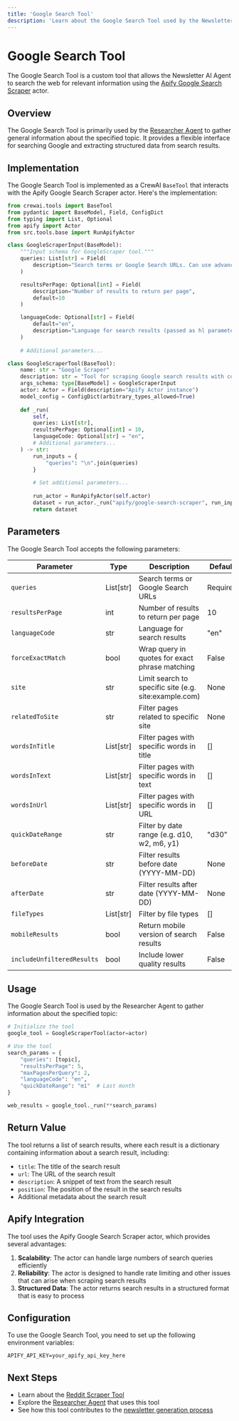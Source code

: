 ```yaml
---
title: 'Google Search Tool'
description: 'Learn about the Google Search Tool used by the Newsletter AI Agent'
---
```


# Google Search Tool

The Google Search Tool is a custom tool that allows the Newsletter AI Agent to search the web for relevant information using the [Apify Google Search Scraper](https://apify.com/apify/google-search-scraper) actor.

## Overview

The Google Search Tool is primarily used by the [Researcher Agent](/agents/researcher) to gather general information about the specified topic. It provides a flexible interface for searching Google and extracting structured data from search results.

## Implementation

The Google Search Tool is implemented as a CrewAI `BaseTool` that interacts with the Apify Google Search Scraper actor. Here's the implementation:

```python
from crewai.tools import BaseTool
from pydantic import BaseModel, Field, ConfigDict
from typing import List, Optional
from apify import Actor
from src.tools.base import RunApifyActor

class GoogleScraperInput(BaseModel):
    """Input schema for GoogleScraper tool."""
    queries: List[str] = Field(
        description="Search terms or Google Search URLs. Can use advanced techniques like 'AI site:twitter.com'. Limit 32 words per query."
    )

    resultsPerPage: Optional[int] = Field(
        description="Number of results to return per page",
        default=10
    )

    languageCode: Optional[str] = Field(
        default="en",
        description="Language for search results (passed as hl parameter)"
    )
    
    # Additional parameters...

class GoogleScraperTool(BaseTool):
    name: str = "Google Scraper"
    description: str = "Tool for scraping Google search results with configurable parameters"
    args_schema: type[BaseModel] = GoogleScraperInput
    actor: Actor = Field(description="Apify Actor instance")
    model_config = ConfigDict(arbitrary_types_allowed=True)
    
    def _run(
        self,
        queries: List[str],
        resultsPerPage: Optional[int] = 10,
        languageCode: Optional[str] = "en",
        # Additional parameters...
    ) -> str:
        run_inputs = {
            "queries": "\n".join(queries)
        }
        
        # Set additional parameters...
        
        run_actor = RunApifyActor(self.actor)
        dataset = run_actor._run("apify/google-search-scraper", run_inputs)
        return dataset
```

## Parameters

The Google Search Tool accepts the following parameters:

| Parameter | Type | Description | Default |
| --- | --- | --- | --- |
| `queries` | List[str] | Search terms or Google Search URLs | Required |
| `resultsPerPage` | int | Number of results to return per page | 10 |
| `languageCode` | str | Language for search results | "en" |
| `forceExactMatch` | bool | Wrap query in quotes for exact phrase matching | False |
| `site` | str | Limit search to specific site (e.g. site:example.com) | None |
| `relatedToSite` | str | Filter pages related to specific site | None |
| `wordsInTitle` | List[str] | Filter pages with specific words in title | [] |
| `wordsInText` | List[str] | Filter pages with specific words in text | [] |
| `wordsInUrl` | List[str] | Filter pages with specific words in URL | [] |
| `quickDateRange` | str | Filter by date range (e.g. d10, w2, m6, y1) | "d30" |
| `beforeDate` | str | Filter results before date (YYYY-MM-DD) | None |
| `afterDate` | str | Filter results after date (YYYY-MM-DD) | None |
| `fileTypes` | List[str] | Filter by file types | [] |
| `mobileResults` | bool | Return mobile version of search results | False |
| `includeUnfilteredResults` | bool | Include lower quality results | False |

## Usage

The Google Search Tool is used by the Researcher Agent to gather information about the specified topic:

```python
# Initialize the tool
google_tool = GoogleScraperTool(actor=actor)

# Use the tool
search_params = {
    "queries": [topic],
    "resultsPerPage": 5,
    "maxPagesPerQuery": 2,
    "languageCode": "en",
    "quickDateRange": "m1"  # Last month
}

web_results = google_tool._run(**search_params)
```

## Return Value

The tool returns a list of search results, where each result is a dictionary containing information about a search result, including:

- `title`: The title of the search result
- `url`: The URL of the search result
- `description`: A snippet of text from the search result
- `position`: The position of the result in the search results
- Additional metadata about the search result

## Apify Integration

The tool uses the Apify Google Search Scraper actor, which provides several advantages:

1. **Scalability**: The actor can handle large numbers of search queries efficiently
2. **Reliability**: The actor is designed to handle rate limiting and other issues that can arise when scraping search results
3. **Structured Data**: The actor returns search results in a structured format that is easy to process

## Configuration

To use the Google Search Tool, you need to set up the following environment variables:

```
APIFY_API_KEY=your_apify_api_key_here
```

## Next Steps

- Learn about the [Reddit Scraper Tool](/tools/reddit)
- Explore the [Researcher Agent](/agents/researcher) that uses this tool
- See how this tool contributes to the [newsletter generation process](/features/newsletter-generation)
